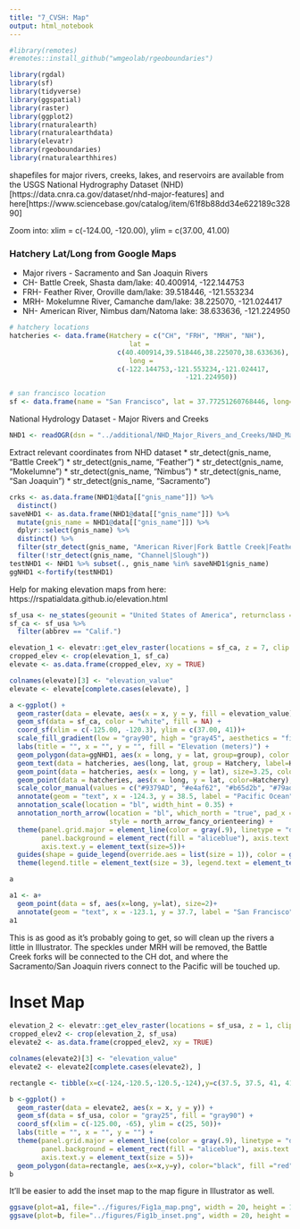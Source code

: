 ```yaml
---
title: "7_CVSH: Map"
output: html_notebook
---
```


```r
#library(remotes)
#remotes::install_github("wmgeolab/rgeoboundaries")
```

```r
library(rgdal)
library(sf)
library(tidyverse)
library(ggspatial)
library(raster)
library(ggplot2)
library(rnaturalearth)
library(rnaturalearthdata)
library(elevatr)
library(rgeoboundaries)
library(rnaturalearthhires)
```

shapefiles for major rivers, creeks, lakes, and reservoirs are available from the USGS National Hydrography Dataset (NHD)[https://data.cnra.ca.gov/dataset/nhd-major-features] and here[https://www.sciencebase.gov/catalog/item/61f8b88dd34e622189c32890]

Zoom into: xlim = c(-124.00, -120.00), ylim = c(37.00, 41.00)

### Hatchery Lat/Long from Google Maps
* Major rivers - Sacramento and San Joaquin Rivers
* CH- Battle Creek, Shasta dam/lake:  40.400914, -122.144753
* FRH- Feather River, Oroville dam/lake: 39.518446, -121.553234
* MRH- Mokelumne River, Camanche dam/lake: 38.225070, -121.024417
* NH- American River, Nimbus dam/Natoma lake:  38.633636, -121.224950

```r
# hatchery locations
hatcheries <- data.frame(Hatchery = c("CH", "FRH", "MRH", "NH"),
                              lat = 
                           c(40.400914,39.518446,38.225070,38.633636),
                              long = 
                           c(-122.144753,-121.553234,-121.024417,
                                            -121.224950))

# san francisco location
sf <- data.frame(name = "San Francisco", lat = 37.77251260768446, long= -122.43143434432544)
```


National Hydrology Dataset - Major Rivers and Creeks

```r
NHD1 <- readOGR(dsn = "../additional/NHD_Major_Rivers_and_Creeks/NHD_Major_Rivers_and_Creeks.shp", stringsAsFactors = F)
```

Extract relevant coordinates from NHD dataset
* str_detect(gnis_name, "Battle Creek")
* str_detect(gnis_name, "Feather")
* str_detect(gnis_name, "Mokelumne")
* str_detect(gnis_name, "Nimbus")
* str_detect(gnis_name, "San Joaquin")
* str_detect(gnis_name, "Sacramento")

```r
crks <- as.data.frame(NHD1@data[["gnis_name"]]) %>% 
  distinct()
saveNHD1 <- as.data.frame(NHD1@data[["gnis_name"]]) %>% 
  mutate(gnis_name = NHD1@data[["gnis_name"]]) %>% 
  dplyr::select(gnis_name) %>% 
  distinct() %>% 
  filter(str_detect(gnis_name, "American River|Fork Battle Creek|Feather River|Mokelumne River|Sacramento|San Joaquin")) %>% 
  filter(!str_detect(gnis_name, "Channel|Slough"))
testNHD1 <- NHD1 %>% subset(., gnis_name %in% saveNHD1$gnis_name)
ggNHD1 <-fortify(testNHD1)
```


Help for making elevation maps from here: https://rspatialdata.github.io/elevation.html

```r
sf_usa <- ne_states(geounit = "United States of America", returnclass = "sf")
sf_ca <- sf_usa %>% 
  filter(abbrev == "Calif.")

elevation_1 <- elevatr::get_elev_raster(locations = sf_ca, z = 7, clip = "locations")
cropped_elev <- crop(elevation_1, sf_ca)
elevate <- as.data.frame(cropped_elev, xy = TRUE)

colnames(elevate)[3] <- "elevation_value"
elevate <- elevate[complete.cases(elevate), ]

a <-ggplot() +
  geom_raster(data = elevate, aes(x = x, y = y, fill = elevation_value)) +
  geom_sf(data = sf_ca, color = "white", fill = NA) +
  coord_sf(xlim = c(-125.00, -120.3), ylim = c(37.00, 41))+
  scale_fill_gradient(low = "gray90", high = "gray45", aesthetics = "fill")+
  labs(title = "", x = "", y = "", fill = "Elevation (meters)") +
  geom_polygon(data=ggNHD1, aes(x = long, y = lat, group=group), color = "dodgerblue")+
  geom_text(data = hatcheries, aes(long, lat, group = Hatchery, label=Hatchery), size = 4, fontface = "bold", nudge_x = c(-0.45,0.5,0.4,0.3), nudge_y = c(0, -0.1, -0.1, 0))+
  geom_point(data = hatcheries, aes(x = long, y = lat), size=3.25, color="black")+
  geom_point(data = hatcheries, aes(x = long, y = lat, color=Hatchery), size=3)+
  scale_color_manual(values = c("#9379AD", "#e4af62", "#b65d2b", "#79ad9f"))+
  annotate(geom = "text", x = -124.3, y = 38.5, label = "Pacific Ocean", fontface = "italic", color = "grey25", size = 3) +
  annotation_scale(location = "bl", width_hint = 0.35) + 
  annotation_north_arrow(location = "bl", which_north = "true", pad_x = unit(0.25, "in"), pad_y = unit(0.25, "in"), 
                         style = north_arrow_fancy_orienteering) +
  theme(panel.grid.major = element_line(color = gray(.9), linetype = "dashed"), 
        panel.background = element_rect(fill = "aliceblue"), axis.text.x = element_text(angle = 45, hjust = 1, size = 5),
        axis.text.y = element_text(size=5))+
  guides(shape = guide_legend(override.aes = list(size = 1)), color = guide_legend(override.aes = list(size = 1)))+
  theme(legend.title = element_text(size = 3), legend.text = element_text(size = 3), legend.key.size = unit(0.5, 'cm'))
```

```r
a
```

```r
a1 <- a+
  geom_point(data = sf, aes(x=long, y=lat), size=2)+
  annotate(geom = "text", x = -123.1, y = 37.7, label = "San Francisco", fontface = "italic", color = "grey25", size = 3)
a1
```


This is as good as it's probably going to get, so will clean up the rivers a little in Illustrator. The speckles under MRH will be removed, the Battle Creek forks will be connected to the CH dot, and where the Sacramento/San Joaquin rivers connect to the Pacific will be touched up. 


# Inset Map

```r
elevation_2 <- elevatr::get_elev_raster(locations = sf_usa, z = 1, clip = "locations")
cropped_elev2 <- crop(elevation_2, sf_usa)
elevate2 <- as.data.frame(cropped_elev2, xy = TRUE)

colnames(elevate2)[3] <- "elevation_value"
elevate2 <- elevate2[complete.cases(elevate2), ]

rectangle <- tibble(x=c(-124,-120.5,-120.5,-124),y=c(37.5, 37.5, 41, 41))

b <-ggplot() +
  geom_raster(data = elevate2, aes(x = x, y = y)) +
  geom_sf(data = sf_usa, color = "gray25", fill = "gray90") +
  coord_sf(xlim = c(-125.00, -65), ylim = c(25, 50))+
  labs(title = "", x = "", y = "") +
  theme(panel.grid.major = element_line(color = gray(.9), linetype = "dashed"), 
        panel.background = element_rect(fill = "aliceblue"), axis.text.x = element_text(size = 5),
        axis.text.y = element_text(size = 5))+
  geom_polygon(data=rectangle, aes(x=x,y=y), color="black", fill ="red")
b
```

It'll be easier to add the inset map to the map figure in Illustrator as well. 

```r
ggsave(plot=a1, file="../figures/Fig1a_map.png", width = 20, height = 15, units = "cm", dpi = 800)
ggsave(plot=b, file="../figures/Fig1b_inset.png", width = 20, height = 15, units = "cm", dpi = 800)
```


